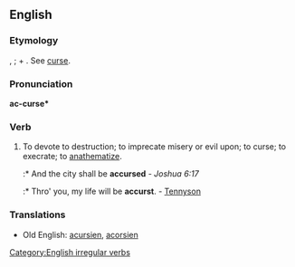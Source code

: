 ==English==

===Etymology===
{{OE.}} {{term|acursien}}, {{term|acorsien}}; {{term|a-}} + {{term|cursien||to curse}}. See [[curse]].

===Pronunciation===
'''ac-curse*'''

===Verb===
{{en-verb|inf=to accurse|accurses|accursing|accursed|'''[[accursed]]''' ''or'' '''[[accurst]]'''}}

# To devote to destruction; to imprecate misery or evil upon; to curse; to execrate; to [[anathematize]].
#:* And the city shall be '''accursed''' - ''Joshua 6:17''
#:* Thro' you, my life will be '''accurst'''. - [[Tennyson]]

===Translations===
{{rfc-level|Translations at L3+ (AutoFormat would have corrected level of Translations)}}
* Old English: [[acursien]], [[acorsien]]

[[Category:English irregular verbs]]